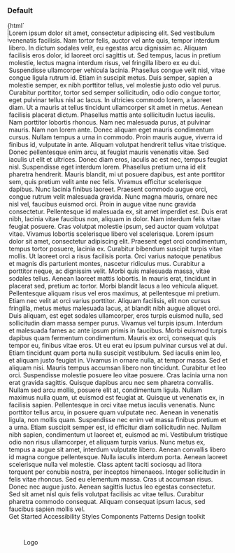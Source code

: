 
<Meta title="Web Components/Side navigation" component="ic-side-navigation" />

<Description markdown={readme} />

### Default

<Canvas>
  <Story name="Default" parameters={{ layout: "fullscreen" }}>
    {html`
      <div style="display:flex; height:100%;">
        <ic-side-navigation
          app-title="Application Name"
          version="v0.0.0"
          status="BETA"
        >
          <svg
            slot="app-icon"
            xmlns="http://www.w3.org/2000/svg"
            height="24px"
            viewBox="0 0 24 24"
            width="24px"
            fill="#000000"
          >
            <path d="M0 0h24v24H0V0z" fill="none" />
            <path
              d="M12 2C6.48 2 2 6.48 2 12s4.48 10 10 10 10-4.48 10-10S17.52 2 12 2zm0 18c-4.41 0-8-3.59-8-8s3.59-8 8-8 8 3.59 8 8-3.59 8-8 8zm-5.5-2.5l7.51-3.49L17.5 6.5 9.99 9.99 6.5 17.5zm5.5-6.6c.61 0 1.1.49 1.1 1.1s-.49 1.1-1.1 1.1-1.1-.49-1.1-1.1.49-1.1 1.1-1.1z"
            />
          </svg>
          <ic-navigation-item slot="primary-navigation" href="/" label="Home">
            <svg
              slot="icon"
              width="24"
              height="24"
              viewBox="0 0 24 24"
              fill="none"
              xmlns="http://www.w3.org/2000/svg"
            >
              <path
                d="M12 6.19L17 10.69V18.5H15V12.5H9V18.5H7V10.69L12 6.19ZM12 3.5L2 12.5H5V20.5H11V14.5H13V20.5H19V12.5H22L12 3.5Z"
                fill="currentColor"
              />
            </svg>
          </ic-navigation-item>
          <ic-navigation-item
            slot="primary-navigation"
            href="/"
            label="Search"
            selected="true"
          >
            <svg
              slot="icon"
              width="24"
              height="24"
              viewBox="0 0 24 24"
              fill="none"
              xmlns="http://www.w3.org/2000/svg"
            >
              <path
                d="M12 6.19L17 10.69V18.5H15V12.5H9V18.5H7V10.69L12 6.19ZM12 3.5L2 12.5H5V20.5H11V14.5H13V20.5H19V12.5H22L12 3.5Z"
                fill="currentColor"
              />
            </svg>
          </ic-navigation-item>
          <ic-divider slot="primary-navigation"></ic-divider>
          <ic-navigation-item slot="primary-navigation" href="/" label="Trends">
            <svg
              slot="icon"
              width="24"
              height="24"
              viewBox="0 0 24 24"
              fill="none"
              xmlns="http://www.w3.org/2000/svg"
            >
              <path
                d="M12 6.19L17 10.69V18.5H15V12.5H9V18.5H7V10.69L12 6.19ZM12 3.5L2 12.5H5V20.5H11V14.5H13V20.5H19V12.5H22L12 3.5Z"
                fill="currentColor"
              />
            </svg>
          </ic-navigation-item>
          <ic-navigation-group
            slot="primary-navigation"
            label="Second navigation group"
            expandable="true"
          >
            <ic-navigation-item label="Different navigation" href="/">
              <svg
                slot="icon"
                width="24"
                height="24"
                viewBox="0 0 24 24"
                fill="none"
                xmlns="http://www.w3.org/2000/svg"
              >
                <path
                  d="M23 8C23 9.1 22.1 10 21 10C20.82 10 20.65 9.98 20.49 9.93L16.93 13.48C16.98 13.64 17 13.82 17 14C17 15.1 16.1 16 15 16C13.9 16 13 15.1 13 14C13 13.82 13.02 13.64 13.07 13.48L10.52 10.93C10.36 10.98 10.18 11 10 11C9.82 11 9.64 10.98 9.48 10.93L4.93 15.49C4.98 15.65 5 15.82 5 16C5 17.1 4.1 18 3 18C1.9 18 1 17.1 1 16C1 14.9 1.9 14 3 14C3.18 14 3.35 14.02 3.51 14.07L8.07 9.52C8.02 9.36 8 9.18 8 9C8 7.9 8.9 7 10 7C11.1 7 12 7.9 12 9C12 9.18 11.98 9.36 11.93 9.52L14.48 12.07C14.64 12.02 14.82 12 15 12C15.18 12 15.36 12.02 15.52 12.07L19.07 8.51C19.02 8.35 19 8.18 19 8C19 6.9 19.9 6 21 6C22.1 6 23 6.9 23 8Z"
                  fill="currentColor"
                />
              </svg>
            </ic-navigation-item>
            <ic-navigation-item label="Navigation" href="/">
              <svg
                slot="icon"
                width="24"
                height="24"
                viewBox="0 0 24 24"
                fill="none"
                xmlns="http://www.w3.org/2000/svg"
              >
                <path
                  d="M23 8C23 9.1 22.1 10 21 10C20.82 10 20.65 9.98 20.49 9.93L16.93 13.48C16.98 13.64 17 13.82 17 14C17 15.1 16.1 16 15 16C13.9 16 13 15.1 13 14C13 13.82 13.02 13.64 13.07 13.48L10.52 10.93C10.36 10.98 10.18 11 10 11C9.82 11 9.64 10.98 9.48 10.93L4.93 15.49C4.98 15.65 5 15.82 5 16C5 17.1 4.1 18 3 18C1.9 18 1 17.1 1 16C1 14.9 1.9 14 3 14C3.18 14 3.35 14.02 3.51 14.07L8.07 9.52C8.02 9.36 8 9.18 8 9C8 7.9 8.9 7 10 7C11.1 7 12 7.9 12 9C12 9.18 11.98 9.36 11.93 9.52L14.48 12.07C14.64 12.02 14.82 12 15 12C15.18 12 15.36 12.02 15.52 12.07L19.07 8.51C19.02 8.35 19 8.18 19 8C19 6.9 19.9 6 21 6C22.1 6 23 6.9 23 8Z"
                  fill="currentColor"
                />
              </svg>
            </ic-navigation-item>
          </ic-navigation-group>
          <ic-navigation-item
            slot="primary-navigation"
            href="/"
            label="This is a very very very long label for the navigation item"
          >
            <svg
              slot="icon"
              width="24"
              height="24"
              viewBox="0 0 24 24"
              fill="none"
              xmlns="http://www.w3.org/2000/svg"
            >
              <path
                d="M12 6.19L17 10.69V18.5H15V12.5H9V18.5H7V10.69L12 6.19ZM12 3.5L2 12.5H5V20.5H11V14.5H13V20.5H19V12.5H22L12 3.5Z"
                fill="currentColor"
              />
            </svg>
          </ic-navigation-item>
          <ic-navigation-item
            slot="secondary-navigation"
            href="/"
            label="Settings"
          >
            <svg
              slot="icon"
              width="24"
              height="24"
              viewBox="0 0 24 24"
              fill="none"
              xmlns="http://www.w3.org/2000/svg"
            >
              <path
                d="M12 6.19L17 10.69V18.5H15V12.5H9V18.5H7V10.69L12 6.19ZM12 3.5L2 12.5H5V20.5H11V14.5H13V20.5H19V12.5H22L12 3.5Z"
                fill="currentColor"
              />
            </svg>
          </ic-navigation-item>
        </ic-side-navigation>
        <div
          class="content-wrapper"
          style="display:flex; flex-direction: column; flex-grow: 1;"
        >
          <main>
            <ic-section-container>
              <ic-typography
                >Lorem ipsum dolor sit amet, consectetur adipiscing elit. Sed
                vestibulum venenatis facilisis. Nam tortor felis, auctor vel
                ante quis, tempor interdum libero. In dictum sodales velit, eu
                egestas arcu dignissim ac. Aliquam facilisis eros dolor, id
                laoreet orci sagittis ut. Sed tempus, lacus in pretium molestie,
                lectus magna interdum risus, vel fringilla libero ex eu dui.
                Suspendisse ullamcorper vehicula lacinia. Phasellus congue velit
                nisl, vitae congue ligula rutrum id.</ic-typography
              >
              <ic-typography
                >Etiam in suscipit metus. Duis semper, sapien a molestie semper,
                ex nibh porttitor tellus, vel molestie justo odio vel purus.
                Curabitur porttitor, tortor sed semper sollicitudin, odio odio
                congue tortor, eget pulvinar tellus nisl ac lacus. In ultricies
                commodo lorem, a laoreet diam. Ut a mauris at tellus tincidunt
                ullamcorper sit amet in metus. Aenean facilisis placerat dictum.
                Phasellus mattis ante sollicitudin luctus iaculis. Nam porttitor
                lobortis rhoncus. Nam nec malesuada purus, at pulvinar mauris.
                Nam non lorem ante.</ic-typography
              >
              <ic-typography
                >Donec aliquam eget mauris condimentum cursus. Nullam tempus a
                urna in commodo. Proin mauris augue, viverra id finibus id,
                vulputate in ante. Aliquam volutpat hendrerit tellus vitae
                tristique. Donec pellentesque enim arcu, at feugiat mauris
                venenatis vitae. Sed iaculis ut elit et ultrices. Donec diam
                eros, iaculis ac est nec, tempus feugiat nisl. Suspendisse eget
                interdum lorem. Phasellus pretium urna id elit pharetra
                hendrerit.</ic-typography
              >
              <ic-typography
                >Mauris blandit, mi ut posuere dapibus, est ante porttitor sem,
                quis pretium velit ante nec felis. Vivamus efficitur scelerisque
                dapibus. Nunc lacinia finibus laoreet. Praesent commodo augue
                orci, congue rutrum velit malesuada gravida. Nunc magna mauris,
                ornare nec nisl vel, faucibus euismod orci. Proin in augue vitae
                nunc gravida consectetur. Pellentesque id malesuada ex, sit amet
                imperdiet est. Duis erat nibh, lacinia vitae faucibus non,
                aliquam in dolor. Nam interdum felis vitae feugiat posuere. Cras
                volutpat molestie ipsum, sed auctor quam volutpat vitae. Vivamus
                lobortis scelerisque libero vel scelerisque.</ic-typography
              >
              <ic-typography
                >Lorem ipsum dolor sit amet, consectetur adipiscing elit.
                Praesent eget orci condimentum, tempus tortor posuere, lacinia
                ex. Curabitur bibendum suscipit turpis vitae mollis. Ut laoreet
                orci a risus facilisis porta. Orci varius natoque penatibus et
                magnis dis parturient montes, nascetur ridiculus mus. Curabitur
                a porttitor neque, ac dignissim velit. Morbi quis malesuada
                massa, vitae sodales tellus. Aenean laoreet mattis lobortis. In
                mauris erat, tincidunt in placerat sed, pretium ac tortor. Morbi
                blandit lacus a leo vehicula aliquet.</ic-typography
              >
              <ic-typography
                >Pellentesque aliquam risus vel eros maximus, at pellentesque mi
                pretium. Etiam nec velit at orci varius porttitor. Aliquam
                facilisis, elit non cursus fringilla, metus metus malesuada
                lacus, at blandit nibh augue aliquet orci. Duis aliquam, est
                eget sodales ullamcorper, eros turpis euismod nulla, sed
                sollicitudin diam massa semper purus. Vivamus vel turpis ipsum.
                Interdum et malesuada fames ac ante ipsum primis in faucibus.
                Morbi euismod turpis dapibus quam fermentum condimentum. Mauris
                ex orci, consequat quis tempor eu, finibus vitae eros. Ut eu
                erat eu ipsum pulvinar cursus vel at dui. Etiam tincidunt quam
                porta nulla suscipit vestibulum. Sed iaculis enim leo, et
                aliquam justo feugiat in. Vivamus in ornare nulla, at tempor
                massa. Sed et aliquam nisi.</ic-typography
              >
              <ic-typography
                >Mauris tempus accumsan libero non tincidunt. Curabitur et leo
                orci. Suspendisse molestie posuere leo vitae posuere. Cras
                lacinia urna non erat gravida sagittis. Quisque dapibus arcu nec
                sem pharetra convallis. Nullam sed arcu mollis, posuere elit at,
                condimentum ligula. Nullam maximus nulla quam, ut euismod est
                feugiat at. Quisque ut venenatis ex, in facilisis sapien.
                Pellentesque in orci vitae metus iaculis venenatis. Nunc
                porttitor tellus arcu, in posuere quam vulputate nec. Aenean in
                venenatis ligula, non mollis quam. Suspendisse nec enim vel
                massa finibus pretium et a urna. Etiam suscipit semper est, id
                efficitur diam sollicitudin nec. Nullam nibh sapien, condimentum
                ut laoreet et, euismod ac mi. Vestibulum tristique odio non
                risus ullamcorper, et aliquam turpis varius. Nunc metus ex,
                tempus a augue sit amet, interdum vulputate
                libero.</ic-typography
              >
              <ic-typography
                >Aenean convallis libero id magna congue pellentesque. Nulla
                iaculis interdum porta. Aenean laoreet scelerisque nulla vel
                molestie. Class aptent taciti sociosqu ad litora torquent per
                conubia nostra, per inceptos himenaeos. Integer sollicitudin in
                felis vitae rhoncus. Sed eu elementum massa. Cras ut accumsan
                risus. Donec nec augue justo. Aenean sagittis luctus leo egestas
                consectetur. Sed sit amet nisl quis felis volutpat facilisis ac
                vitae tellus. Curabitur pharetra commodo consequat. Aliquam
                consequat ipsum lacus, sed faucibus sapien mollis
                vel.</ic-typography
              >
            </ic-section-container>
          </main>
          <ic-footer
            description="The ICDS is maintained by the Design Practice Team. If you've got a question or want to feedback,
              please get in touch."
            caption="All content is available under the Open Government Licence v3.0, except source code and code examples which are available under the MIT Licence."
          >
            <ic-footer-link slot="link" href="/">Get Started</ic-footer-link>
            <ic-footer-link slot="link" href="/">Accessibility</ic-footer-link>
            <ic-footer-link slot="link" href="/">Styles</ic-footer-link>
            <ic-footer-link slot="link" href="/">Components</ic-footer-link>
            <ic-footer-link slot="link" href="/">Patterns</ic-footer-link>
            <ic-footer-link slot="link" href="/">Design toolkit</ic-footer-link>
            <div
              slot="logo"
              style="width:100px;height:100px;display:flex;align-items:center;justify-content:center;
              background-color:var(--ic-theme-primary);color:var(--ic-theme-text);"
            >
              Logo
            </div>
          </ic-footer>
          <ic-classification-banner
            classification="official"
          ></ic-classification-banner>
        </div>
      </div>
    `}
  </Story>
</Canvas>

### Expanded

<Canvas>
  <Story
    name="Expanded"
    parameters={{ layout: "fullscreen", loki: { skip: true } }}
  >
    {html`
      <div style="display:flex; height: 100%;">
        <ic-side-navigation
          app-title="A very very very long application name which should fall onto two lines at the XD breakpoint to demonstrate the ellipsis on the second line"
          version="v0.20.10-alpha"
          status="IN DEVELOPMENT"
          expanded="true"
        >
          <svg
            slot="app-icon"
            xmlns="http://www.w3.org/2000/svg"
            height="24px"
            viewBox="0 0 24 24"
            width="24px"
            fill="#000000"
          >
            <path d="M0 0h24v24H0V0z" fill="none" />
            <path
              d="M12 2C6.48 2 2 6.48 2 12s4.48 10 10 10 10-4.48 10-10S17.52 2 12 2zm0 18c-4.41 0-8-3.59-8-8s3.59-8 8-8 8 3.59 8 8-3.59 8-8 8zm-5.5-2.5l7.51-3.49L17.5 6.5 9.99 9.99 6.5 17.5zm5.5-6.6c.61 0 1.1.49 1.1 1.1s-.49 1.1-1.1 1.1-1.1-.49-1.1-1.1.49-1.1 1.1-1.1z"
            />
          </svg>
          <ic-navigation-item slot="primary-navigation" href="/" label="Home">
            <svg
              slot="icon"
              width="24"
              height="24"
              viewBox="0 0 24 24"
              fill="none"
              xmlns="http://www.w3.org/2000/svg"
            >
              <path
                d="M12 6.19L17 10.69V18.5H15V12.5H9V18.5H7V10.69L12 6.19ZM12 3.5L2 12.5H5V20.5H11V14.5H13V20.5H19V12.5H22L12 3.5Z"
                fill="currentColor"
              />
            </svg>
          </ic-navigation-item>
          <ic-navigation-item slot="primary-navigation" href="/" label="Trends">
            <svg
              slot="icon"
              width="24"
              height="24"
              viewBox="0 0 24 24"
              fill="none"
              xmlns="http://www.w3.org/2000/svg"
            >
              <path
                d="M12 6.19L17 10.69V18.5H15V12.5H9V18.5H7V10.69L12 6.19ZM12 3.5L2 12.5H5V20.5H11V14.5H13V20.5H19V12.5H22L12 3.5Z"
                fill="currentColor"
              />
            </svg>
          </ic-navigation-item>
          <ic-divider slot="primary-navigation"></ic-divider>
          <ic-navigation-group
            slot="primary-navigation"
            label="Second navigation group"
            expandable="true"
          >
            <ic-navigation-item label="Different navigation" href="/">
              <svg
                slot="icon"
                width="24"
                height="24"
                viewBox="0 0 24 24"
                fill="none"
                xmlns="http://www.w3.org/2000/svg"
              >
                <path
                  d="M23 8C23 9.1 22.1 10 21 10C20.82 10 20.65 9.98 20.49 9.93L16.93 13.48C16.98 13.64 17 13.82 17 14C17 15.1 16.1 16 15 16C13.9 16 13 15.1 13 14C13 13.82 13.02 13.64 13.07 13.48L10.52 10.93C10.36 10.98 10.18 11 10 11C9.82 11 9.64 10.98 9.48 10.93L4.93 15.49C4.98 15.65 5 15.82 5 16C5 17.1 4.1 18 3 18C1.9 18 1 17.1 1 16C1 14.9 1.9 14 3 14C3.18 14 3.35 14.02 3.51 14.07L8.07 9.52C8.02 9.36 8 9.18 8 9C8 7.9 8.9 7 10 7C11.1 7 12 7.9 12 9C12 9.18 11.98 9.36 11.93 9.52L14.48 12.07C14.64 12.02 14.82 12 15 12C15.18 12 15.36 12.02 15.52 12.07L19.07 8.51C19.02 8.35 19 8.18 19 8C19 6.9 19.9 6 21 6C22.1 6 23 6.9 23 8Z"
                  fill="currentColor"
                />
              </svg>
            </ic-navigation-item>
          </ic-navigation-group>
          <ic-navigation-item
            slot="primary-navigation"
            href="/"
            label="This is a very very very long label for the navigation item"
          >
            <svg
              slot="icon"
              width="24"
              height="24"
              viewBox="0 0 24 24"
              fill="none"
              xmlns="http://www.w3.org/2000/svg"
            >
              <path
                d="M12 6.19L17 10.69V18.5H15V12.5H9V18.5H7V10.69L12 6.19ZM12 3.5L2 12.5H5V20.5H11V14.5H13V20.5H19V12.5H22L12 3.5Z"
                fill="currentColor"
              />
            </svg>
          </ic-navigation-item>
          <ic-navigation-item
            slot="secondary-navigation"
            href="/"
            label="END"
            expandable="true"
          >
            <svg
              slot="icon"
              width="24"
              height="24"
              viewBox="0 0 24 24"
              fill="none"
              xmlns="http://www.w3.org/2000/svg"
            >
              <path
                d="M12 6.19L17 10.69V18.5H15V12.5H9V18.5H7V10.69L12 6.19ZM12 3.5L2 12.5H5V20.5H11V14.5H13V20.5H19V12.5H22L12 3.5Z"
                fill="currentColor"
              />
            </svg>
          </ic-navigation-item>
        </ic-side-navigation>
        <div
          class="content-wrapper"
          style="display:flex; flex-direction: column;"
        >
          <main>This is the content</main>
          <footer>Footer</footer>
        </div>
      </div>
    `}
  </Story>
</Canvas>

### Long app version and app status

<Canvas>
  <Story
    name="Long app version and app status"
    parameters={{ layout: "fullscreen" }}
  >
    {html`
      <div style="display:flex; height:100%;">
        <ic-side-navigation
          app-title="Application Name"
          version="v0.0.0-alpha-beta-gamma-delta-release.01"
          status="Alpha-BETA-GAMMA-DELTA"
        >
          <svg
            slot="app-icon"
            xmlns="http://www.w3.org/2000/svg"
            height="24px"
            viewBox="0 0 24 24"
            width="24px"
            fill="#000000"
          >
            <path d="M0 0h24v24H0V0z" fill="none" />
            <path
              d="M12 2C6.48 2 2 6.48 2 12s4.48 10 10 10 10-4.48 10-10S17.52 2 12 2zm0 18c-4.41 0-8-3.59-8-8s3.59-8 8-8 8 3.59 8 8-3.59 8-8 8zm-5.5-2.5l7.51-3.49L17.5 6.5 9.99 9.99 6.5 17.5zm5.5-6.6c.61 0 1.1.49 1.1 1.1s-.49 1.1-1.1 1.1-1.1-.49-1.1-1.1.49-1.1 1.1-1.1z"
            />
          </svg>
          <ic-navigation-item slot="primary-navigation" href="/" label="Home">
            <svg
              slot="icon"
              width="24"
              height="24"
              viewBox="0 0 24 24"
              fill="none"
              xmlns="http://www.w3.org/2000/svg"
            >
              <path
                d="M12 6.19L17 10.69V18.5H15V12.5H9V18.5H7V10.69L12 6.19ZM12 3.5L2 12.5H5V20.5H11V14.5H13V20.5H19V12.5H22L12 3.5Z"
                fill="currentColor"
              />
            </svg>
          </ic-navigation-item>
          <ic-navigation-item
            slot="primary-navigation"
            href="/"
            label="Search"
            selected="true"
          >
            <svg
              slot="icon"
              width="24"
              height="24"
              viewBox="0 0 24 24"
              fill="none"
              xmlns="http://www.w3.org/2000/svg"
            >
              <path
                d="M12 6.19L17 10.69V18.5H15V12.5H9V18.5H7V10.69L12 6.19ZM12 3.5L2 12.5H5V20.5H11V14.5H13V20.5H19V12.5H22L12 3.5Z"
                fill="currentColor"
              />
            </svg>
          </ic-navigation-item>
          <ic-divider slot="primary-navigation"></ic-divider>
          <ic-navigation-item slot="primary-navigation" href="/" label="Trends">
            <svg
              slot="icon"
              width="24"
              height="24"
              viewBox="0 0 24 24"
              fill="none"
              xmlns="http://www.w3.org/2000/svg"
            >
              <path
                d="M12 6.19L17 10.69V18.5H15V12.5H9V18.5H7V10.69L12 6.19ZM12 3.5L2 12.5H5V20.5H11V14.5H13V20.5H19V12.5H22L12 3.5Z"
                fill="currentColor"
              />
            </svg>
          </ic-navigation-item>
          <ic-navigation-group
            slot="primary-navigation"
            label="Second navigation group"
            expandable="true"
          >
            <ic-navigation-item label="Different navigation" href="/">
              <svg
                slot="icon"
                width="24"
                height="24"
                viewBox="0 0 24 24"
                fill="none"
                xmlns="http://www.w3.org/2000/svg"
              >
                <path
                  d="M23 8C23 9.1 22.1 10 21 10C20.82 10 20.65 9.98 20.49 9.93L16.93 13.48C16.98 13.64 17 13.82 17 14C17 15.1 16.1 16 15 16C13.9 16 13 15.1 13 14C13 13.82 13.02 13.64 13.07 13.48L10.52 10.93C10.36 10.98 10.18 11 10 11C9.82 11 9.64 10.98 9.48 10.93L4.93 15.49C4.98 15.65 5 15.82 5 16C5 17.1 4.1 18 3 18C1.9 18 1 17.1 1 16C1 14.9 1.9 14 3 14C3.18 14 3.35 14.02 3.51 14.07L8.07 9.52C8.02 9.36 8 9.18 8 9C8 7.9 8.9 7 10 7C11.1 7 12 7.9 12 9C12 9.18 11.98 9.36 11.93 9.52L14.48 12.07C14.64 12.02 14.82 12 15 12C15.18 12 15.36 12.02 15.52 12.07L19.07 8.51C19.02 8.35 19 8.18 19 8C19 6.9 19.9 6 21 6C22.1 6 23 6.9 23 8Z"
                  fill="currentColor"
                />
              </svg>
            </ic-navigation-item>
            <ic-navigation-item label="Navigation" href="/">
              <svg
                slot="icon"
                width="24"
                height="24"
                viewBox="0 0 24 24"
                fill="none"
                xmlns="http://www.w3.org/2000/svg"
              >
                <path
                  d="M23 8C23 9.1 22.1 10 21 10C20.82 10 20.65 9.98 20.49 9.93L16.93 13.48C16.98 13.64 17 13.82 17 14C17 15.1 16.1 16 15 16C13.9 16 13 15.1 13 14C13 13.82 13.02 13.64 13.07 13.48L10.52 10.93C10.36 10.98 10.18 11 10 11C9.82 11 9.64 10.98 9.48 10.93L4.93 15.49C4.98 15.65 5 15.82 5 16C5 17.1 4.1 18 3 18C1.9 18 1 17.1 1 16C1 14.9 1.9 14 3 14C3.18 14 3.35 14.02 3.51 14.07L8.07 9.52C8.02 9.36 8 9.18 8 9C8 7.9 8.9 7 10 7C11.1 7 12 7.9 12 9C12 9.18 11.98 9.36 11.93 9.52L14.48 12.07C14.64 12.02 14.82 12 15 12C15.18 12 15.36 12.02 15.52 12.07L19.07 8.51C19.02 8.35 19 8.18 19 8C19 6.9 19.9 6 21 6C22.1 6 23 6.9 23 8Z"
                  fill="currentColor"
                />
              </svg>
            </ic-navigation-item>
          </ic-navigation-group>
          <ic-navigation-item
            slot="primary-navigation"
            href="/"
            label="This is a very very very long label for the navigation item"
          >
            <svg
              slot="icon"
              width="24"
              height="24"
              viewBox="0 0 24 24"
              fill="none"
              xmlns="http://www.w3.org/2000/svg"
            >
              <path
                d="M12 6.19L17 10.69V18.5H15V12.5H9V18.5H7V10.69L12 6.19ZM12 3.5L2 12.5H5V20.5H11V14.5H13V20.5H19V12.5H22L12 3.5Z"
                fill="currentColor"
              />
            </svg>
          </ic-navigation-item>
          <ic-navigation-item
            slot="secondary-navigation"
            href="/"
            label="Settings"
          >
            <svg
              slot="icon"
              width="24"
              height="24"
              viewBox="0 0 24 24"
              fill="none"
              xmlns="http://www.w3.org/2000/svg"
            >
              <path
                d="M12 6.19L17 10.69V18.5H15V12.5H9V18.5H7V10.69L12 6.19ZM12 3.5L2 12.5H5V20.5H11V14.5H13V20.5H19V12.5H22L12 3.5Z"
                fill="currentColor"
              />
            </svg>
          </ic-navigation-item>
        </ic-side-navigation>
        <div
          class="content-wrapper"
          style="display:flex; flex-direction: column; flex-grow: 1;"
        >
          <main>
            <ic-section-container>
              <ic-typography
                >Lorem ipsum dolor sit amet, consectetur adipiscing elit. Sed
                vestibulum venenatis facilisis. Nam tortor felis, auctor vel
                ante quis, tempor interdum libero. In dictum sodales velit, eu
                egestas arcu dignissim ac. Aliquam facilisis eros dolor, id
                laoreet orci sagittis ut. Sed tempus, lacus in pretium molestie,
                lectus magna interdum risus, vel fringilla libero ex eu dui.
                Suspendisse ullamcorper vehicula lacinia. Phasellus congue velit
                nisl, vitae congue ligula rutrum id.</ic-typography
              >
              <ic-typography
                >Etiam in suscipit metus. Duis semper, sapien a molestie semper,
                ex nibh porttitor tellus, vel molestie justo odio vel purus.
                Curabitur porttitor, tortor sed semper sollicitudin, odio odio
                congue tortor, eget pulvinar tellus nisl ac lacus. In ultricies
                commodo lorem, a laoreet diam. Ut a mauris at tellus tincidunt
                ullamcorper sit amet in metus. Aenean facilisis placerat dictum.
                Phasellus mattis ante sollicitudin luctus iaculis. Nam porttitor
                lobortis rhoncus. Nam nec malesuada purus, at pulvinar mauris.
                Nam non lorem ante.</ic-typography
              >
              <ic-typography
                >Donec aliquam eget mauris condimentum cursus. Nullam tempus a
                urna in commodo. Proin mauris augue, viverra id finibus id,
                vulputate in ante. Aliquam volutpat hendrerit tellus vitae
                tristique. Donec pellentesque enim arcu, at feugiat mauris
                venenatis vitae. Sed iaculis ut elit et ultrices. Donec diam
                eros, iaculis ac est nec, tempus feugiat nisl. Suspendisse eget
                interdum lorem. Phasellus pretium urna id elit pharetra
                hendrerit.</ic-typography
              >
              <ic-typography
                >Mauris blandit, mi ut posuere dapibus, est ante porttitor sem,
                quis pretium velit ante nec felis. Vivamus efficitur scelerisque
                dapibus. Nunc lacinia finibus laoreet. Praesent commodo augue
                orci, congue rutrum velit malesuada gravida. Nunc magna mauris,
                ornare nec nisl vel, faucibus euismod orci. Proin in augue vitae
                nunc gravida consectetur. Pellentesque id malesuada ex, sit amet
                imperdiet est. Duis erat nibh, lacinia vitae faucibus non,
                aliquam in dolor. Nam interdum felis vitae feugiat posuere. Cras
                volutpat molestie ipsum, sed auctor quam volutpat vitae. Vivamus
                lobortis scelerisque libero vel scelerisque.</ic-typography
              >
              <ic-typography
                >Lorem ipsum dolor sit amet, consectetur adipiscing elit.
                Praesent eget orci condimentum, tempus tortor posuere, lacinia
                ex. Curabitur bibendum suscipit turpis vitae mollis. Ut laoreet
                orci a risus facilisis porta. Orci varius natoque penatibus et
                magnis dis parturient montes, nascetur ridiculus mus. Curabitur
                a porttitor neque, ac dignissim velit. Morbi quis malesuada
                massa, vitae sodales tellus. Aenean laoreet mattis lobortis. In
                mauris erat, tincidunt in placerat sed, pretium ac tortor. Morbi
                blandit lacus a leo vehicula aliquet.</ic-typography
              >
              <ic-typography
                >Pellentesque aliquam risus vel eros maximus, at pellentesque mi
                pretium. Etiam nec velit at orci varius porttitor. Aliquam
                facilisis, elit non cursus fringilla, metus metus malesuada
                lacus, at blandit nibh augue aliquet orci. Duis aliquam, est
                eget sodales ullamcorper, eros turpis euismod nulla, sed
                sollicitudin diam massa semper purus. Vivamus vel turpis ipsum.
                Interdum et malesuada fames ac ante ipsum primis in faucibus.
                Morbi euismod turpis dapibus quam fermentum condimentum. Mauris
                ex orci, consequat quis tempor eu, finibus vitae eros. Ut eu
                erat eu ipsum pulvinar cursus vel at dui. Etiam tincidunt quam
                porta nulla suscipit vestibulum. Sed iaculis enim leo, et
                aliquam justo feugiat in. Vivamus in ornare nulla, at tempor
                massa. Sed et aliquam nisi.</ic-typography
              >
              <ic-typography
                >Mauris tempus accumsan libero non tincidunt. Curabitur et leo
                orci. Suspendisse molestie posuere leo vitae posuere. Cras
                lacinia urna non erat gravida sagittis. Quisque dapibus arcu nec
                sem pharetra convallis. Nullam sed arcu mollis, posuere elit at,
                condimentum ligula. Nullam maximus nulla quam, ut euismod est
                feugiat at. Quisque ut venenatis ex, in facilisis sapien.
                Pellentesque in orci vitae metus iaculis venenatis. Nunc
                porttitor tellus arcu, in posuere quam vulputate nec. Aenean in
                venenatis ligula, non mollis quam. Suspendisse nec enim vel
                massa finibus pretium et a urna. Etiam suscipit semper est, id
                efficitur diam sollicitudin nec. Nullam nibh sapien, condimentum
                ut laoreet et, euismod ac mi. Vestibulum tristique odio non
                risus ullamcorper, et aliquam turpis varius. Nunc metus ex,
                tempus a augue sit amet, interdum vulputate
                libero.</ic-typography
              >
              <ic-typography
                >Aenean convallis libero id magna congue pellentesque. Nulla
                iaculis interdum porta. Aenean laoreet scelerisque nulla vel
                molestie. Class aptent taciti sociosqu ad litora torquent per
                conubia nostra, per inceptos himenaeos. Integer sollicitudin in
                felis vitae rhoncus. Sed eu elementum massa. Cras ut accumsan
                risus. Donec nec augue justo. Aenean sagittis luctus leo egestas
                consectetur. Sed sit amet nisl quis felis volutpat facilisis ac
                vitae tellus. Curabitur pharetra commodo consequat. Aliquam
                consequat ipsum lacus, sed faucibus sapien mollis
                vel.</ic-typography
              >
            </ic-section-container>
          </main>
          <ic-footer
            description="The ICDS is maintained by the Design Practice Team. If you've got a question or want to feedback,
              please get in touch."
            caption="All content is available under the Open Government Licence v3.0, except source code and code examples which are available under the MIT Licence."
          >
            <ic-footer-link slot="link" href="/">Get Started</ic-footer-link>
            <ic-footer-link slot="link" href="/">Accessibility</ic-footer-link>
            <ic-footer-link slot="link" href="/">Styles</ic-footer-link>
            <ic-footer-link slot="link" href="/">Components</ic-footer-link>
            <ic-footer-link slot="link" href="/">Patterns</ic-footer-link>
            <ic-footer-link slot="link" href="/">Design toolkit</ic-footer-link>
            <div
              slot="logo"
              style="width:100px;height:100px;display:flex;align-items:center;justify-content:center;
              background-color:var(--ic-theme-primary);color:var(--ic-theme-text);"
            >
              Logo
            </div>
          </ic-footer>
          <ic-classification-banner
            classification="official"
          ></ic-classification-banner>
        </div>
      </div>
    `}
  </Story>
</Canvas>

## Short title

<Canvas>
  <Story name="Short title" parameters={{ layout: "fullscreen" }}>
    {html`
      <div style="display:flex; height:100%;">
        <ic-side-navigation
          app-title="Application Name"
          short-app-title="App Name"
          version="v0.0.0"
          status="BETA"
        >
          <svg
            slot="app-icon"
            xmlns="http://www.w3.org/2000/svg"
            height="24px"
            viewBox="0 0 24 24"
            width="24px"
            fill="#000000"
          >
            <path d="M0 0h24v24H0V0z" fill="none" />
            <path
              d="M12 2C6.48 2 2 6.48 2 12s4.48 10 10 10 10-4.48 10-10S17.52 2 12 2zm0 18c-4.41 0-8-3.59-8-8s3.59-8 8-8 8 3.59 8 8-3.59 8-8 8zm-5.5-2.5l7.51-3.49L17.5 6.5 9.99 9.99 6.5 17.5zm5.5-6.6c.61 0 1.1.49 1.1 1.1s-.49 1.1-1.1 1.1-1.1-.49-1.1-1.1.49-1.1 1.1-1.1z"
            />
          </svg>
          <ic-navigation-item slot="primary-navigation" href="/" label="Home">
            <svg
              slot="icon"
              width="24"
              height="24"
              viewBox="0 0 24 24"
              fill="none"
              xmlns="http://www.w3.org/2000/svg"
            >
              <path
                d="M12 6.19L17 10.69V18.5H15V12.5H9V18.5H7V10.69L12 6.19ZM12 3.5L2 12.5H5V20.5H11V14.5H13V20.5H19V12.5H22L12 3.5Z"
                fill="currentColor"
              />
            </svg>
          </ic-navigation-item>
          <ic-navigation-item
            slot="primary-navigation"
            href="/"
            label="Search"
            selected="true"
          >
            <svg
              slot="icon"
              width="24"
              height="24"
              viewBox="0 0 24 24"
              fill="none"
              xmlns="http://www.w3.org/2000/svg"
            >
              <path
                d="M12 6.19L17 10.69V18.5H15V12.5H9V18.5H7V10.69L12 6.19ZM12 3.5L2 12.5H5V20.5H11V14.5H13V20.5H19V12.5H22L12 3.5Z"
                fill="currentColor"
              />
            </svg>
          </ic-navigation-item>
          <ic-divider slot="primary-navigation"></ic-divider>
          <ic-navigation-item slot="primary-navigation" href="/" label="Trends">
            <svg
              slot="icon"
              width="24"
              height="24"
              viewBox="0 0 24 24"
              fill="none"
              xmlns="http://www.w3.org/2000/svg"
            >
              <path
                d="M12 6.19L17 10.69V18.5H15V12.5H9V18.5H7V10.69L12 6.19ZM12 3.5L2 12.5H5V20.5H11V14.5H13V20.5H19V12.5H22L12 3.5Z"
                fill="currentColor"
              />
            </svg>
          </ic-navigation-item>
          <ic-navigation-group
            slot="primary-navigation"
            label="Second navigation group"
            expandable="true"
          >
            <ic-navigation-item label="Different navigation" href="/">
              <svg
                slot="icon"
                width="24"
                height="24"
                viewBox="0 0 24 24"
                fill="none"
                xmlns="http://www.w3.org/2000/svg"
              >
                <path
                  d="M23 8C23 9.1 22.1 10 21 10C20.82 10 20.65 9.98 20.49 9.93L16.93 13.48C16.98 13.64 17 13.82 17 14C17 15.1 16.1 16 15 16C13.9 16 13 15.1 13 14C13 13.82 13.02 13.64 13.07 13.48L10.52 10.93C10.36 10.98 10.18 11 10 11C9.82 11 9.64 10.98 9.48 10.93L4.93 15.49C4.98 15.65 5 15.82 5 16C5 17.1 4.1 18 3 18C1.9 18 1 17.1 1 16C1 14.9 1.9 14 3 14C3.18 14 3.35 14.02 3.51 14.07L8.07 9.52C8.02 9.36 8 9.18 8 9C8 7.9 8.9 7 10 7C11.1 7 12 7.9 12 9C12 9.18 11.98 9.36 11.93 9.52L14.48 12.07C14.64 12.02 14.82 12 15 12C15.18 12 15.36 12.02 15.52 12.07L19.07 8.51C19.02 8.35 19 8.18 19 8C19 6.9 19.9 6 21 6C22.1 6 23 6.9 23 8Z"
                  fill="currentColor"
                />
              </svg>
            </ic-navigation-item>
            <ic-navigation-item label="Navigation" href="/">
              <svg
                slot="icon"
                width="24"
                height="24"
                viewBox="0 0 24 24"
                fill="none"
                xmlns="http://www.w3.org/2000/svg"
              >
                <path
                  d="M23 8C23 9.1 22.1 10 21 10C20.82 10 20.65 9.98 20.49 9.93L16.93 13.48C16.98 13.64 17 13.82 17 14C17 15.1 16.1 16 15 16C13.9 16 13 15.1 13 14C13 13.82 13.02 13.64 13.07 13.48L10.52 10.93C10.36 10.98 10.18 11 10 11C9.82 11 9.64 10.98 9.48 10.93L4.93 15.49C4.98 15.65 5 15.82 5 16C5 17.1 4.1 18 3 18C1.9 18 1 17.1 1 16C1 14.9 1.9 14 3 14C3.18 14 3.35 14.02 3.51 14.07L8.07 9.52C8.02 9.36 8 9.18 8 9C8 7.9 8.9 7 10 7C11.1 7 12 7.9 12 9C12 9.18 11.98 9.36 11.93 9.52L14.48 12.07C14.64 12.02 14.82 12 15 12C15.18 12 15.36 12.02 15.52 12.07L19.07 8.51C19.02 8.35 19 8.18 19 8C19 6.9 19.9 6 21 6C22.1 6 23 6.9 23 8Z"
                  fill="currentColor"
                />
              </svg>
            </ic-navigation-item>
          </ic-navigation-group>
          <ic-navigation-item
            slot="primary-navigation"
            href="/"
            label="This is a very very very long label for the navigation item"
          >
            <svg
              slot="icon"
              width="24"
              height="24"
              viewBox="0 0 24 24"
              fill="none"
              xmlns="http://www.w3.org/2000/svg"
            >
              <path
                d="M12 6.19L17 10.69V18.5H15V12.5H9V18.5H7V10.69L12 6.19ZM12 3.5L2 12.5H5V20.5H11V14.5H13V20.5H19V12.5H22L12 3.5Z"
                fill="currentColor"
              />
            </svg>
          </ic-navigation-item>
          <ic-navigation-item
            slot="secondary-navigation"
            href="/"
            label="Settings"
          >
            <svg
              slot="icon"
              width="24"
              height="24"
              viewBox="0 0 24 24"
              fill="none"
              xmlns="http://www.w3.org/2000/svg"
            >
              <path
                d="M12 6.19L17 10.69V18.5H15V12.5H9V18.5H7V10.69L12 6.19ZM12 3.5L2 12.5H5V20.5H11V14.5H13V20.5H19V12.5H22L12 3.5Z"
                fill="currentColor"
              />
            </svg>
          </ic-navigation-item>
        </ic-side-navigation>
        <div
          class="content-wrapper"
          style="display:flex; flex-direction: column; flex-grow: 1;"
        >
          <main>
            <ic-section-container>
              <ic-typography
                >Lorem ipsum dolor sit amet, consectetur adipiscing elit. Sed
                vestibulum venenatis facilisis. Nam tortor felis, auctor vel
                ante quis, tempor interdum libero. In dictum sodales velit, eu
                egestas arcu dignissim ac. Aliquam facilisis eros dolor, id
                laoreet orci sagittis ut. Sed tempus, lacus in pretium molestie,
                lectus magna interdum risus, vel fringilla libero ex eu dui.
                Suspendisse ullamcorper vehicula lacinia. Phasellus congue velit
                nisl, vitae congue ligula rutrum id.</ic-typography
              >
              <ic-typography
                >Etiam in suscipit metus. Duis semper, sapien a molestie semper,
                ex nibh porttitor tellus, vel molestie justo odio vel purus.
                Curabitur porttitor, tortor sed semper sollicitudin, odio odio
                congue tortor, eget pulvinar tellus nisl ac lacus. In ultricies
                commodo lorem, a laoreet diam. Ut a mauris at tellus tincidunt
                ullamcorper sit amet in metus. Aenean facilisis placerat dictum.
                Phasellus mattis ante sollicitudin luctus iaculis. Nam porttitor
                lobortis rhoncus. Nam nec malesuada purus, at pulvinar mauris.
                Nam non lorem ante.</ic-typography
              >
              <ic-typography
                >Donec aliquam eget mauris condimentum cursus. Nullam tempus a
                urna in commodo. Proin mauris augue, viverra id finibus id,
                vulputate in ante. Aliquam volutpat hendrerit tellus vitae
                tristique. Donec pellentesque enim arcu, at feugiat mauris
                venenatis vitae. Sed iaculis ut elit et ultrices. Donec diam
                eros, iaculis ac est nec, tempus feugiat nisl. Suspendisse eget
                interdum lorem. Phasellus pretium urna id elit pharetra
                hendrerit.</ic-typography
              >
              <ic-typography
                >Mauris blandit, mi ut posuere dapibus, est ante porttitor sem,
                quis pretium velit ante nec felis. Vivamus efficitur scelerisque
                dapibus. Nunc lacinia finibus laoreet. Praesent commodo augue
                orci, congue rutrum velit malesuada gravida. Nunc magna mauris,
                ornare nec nisl vel, faucibus euismod orci. Proin in augue vitae
                nunc gravida consectetur. Pellentesque id malesuada ex, sit amet
                imperdiet est. Duis erat nibh, lacinia vitae faucibus non,
                aliquam in dolor. Nam interdum felis vitae feugiat posuere. Cras
                volutpat molestie ipsum, sed auctor quam volutpat vitae. Vivamus
                lobortis scelerisque libero vel scelerisque.</ic-typography
              >
              <ic-typography
                >Lorem ipsum dolor sit amet, consectetur adipiscing elit.
                Praesent eget orci condimentum, tempus tortor posuere, lacinia
                ex. Curabitur bibendum suscipit turpis vitae mollis. Ut laoreet
                orci a risus facilisis porta. Orci varius natoque penatibus et
                magnis dis parturient montes, nascetur ridiculus mus. Curabitur
                a porttitor neque, ac dignissim velit. Morbi quis malesuada
                massa, vitae sodales tellus. Aenean laoreet mattis lobortis. In
                mauris erat, tincidunt in placerat sed, pretium ac tortor. Morbi
                blandit lacus a leo vehicula aliquet.</ic-typography
              >
              <ic-typography
                >Pellentesque aliquam risus vel eros maximus, at pellentesque mi
                pretium. Etiam nec velit at orci varius porttitor. Aliquam
                facilisis, elit non cursus fringilla, metus metus malesuada
                lacus, at blandit nibh augue aliquet orci. Duis aliquam, est
                eget sodales ullamcorper, eros turpis euismod nulla, sed
                sollicitudin diam massa semper purus. Vivamus vel turpis ipsum.
                Interdum et malesuada fames ac ante ipsum primis in faucibus.
                Morbi euismod turpis dapibus quam fermentum condimentum. Mauris
                ex orci, consequat quis tempor eu, finibus vitae eros. Ut eu
                erat eu ipsum pulvinar cursus vel at dui. Etiam tincidunt quam
                porta nulla suscipit vestibulum. Sed iaculis enim leo, et
                aliquam justo feugiat in. Vivamus in ornare nulla, at tempor
                massa. Sed et aliquam nisi.</ic-typography
              >
              <ic-typography
                >Mauris tempus accumsan libero non tincidunt. Curabitur et leo
                orci. Suspendisse molestie posuere leo vitae posuere. Cras
                lacinia urna non erat gravida sagittis. Quisque dapibus arcu nec
                sem pharetra convallis. Nullam sed arcu mollis, posuere elit at,
                condimentum ligula. Nullam maximus nulla quam, ut euismod est
                feugiat at. Quisque ut venenatis ex, in facilisis sapien.
                Pellentesque in orci vitae metus iaculis venenatis. Nunc
                porttitor tellus arcu, in posuere quam vulputate nec. Aenean in
                venenatis ligula, non mollis quam. Suspendisse nec enim vel
                massa finibus pretium et a urna. Etiam suscipit semper est, id
                efficitur diam sollicitudin nec. Nullam nibh sapien, condimentum
                ut laoreet et, euismod ac mi. Vestibulum tristique odio non
                risus ullamcorper, et aliquam turpis varius. Nunc metus ex,
                tempus a augue sit amet, interdum vulputate
                libero.</ic-typography
              >
              <ic-typography
                >Aenean convallis libero id magna congue pellentesque. Nulla
                iaculis interdum porta. Aenean laoreet scelerisque nulla vel
                molestie. Class aptent taciti sociosqu ad litora torquent per
                conubia nostra, per inceptos himenaeos. Integer sollicitudin in
                felis vitae rhoncus. Sed eu elementum massa. Cras ut accumsan
                risus. Donec nec augue justo. Aenean sagittis luctus leo egestas
                consectetur. Sed sit amet nisl quis felis volutpat facilisis ac
                vitae tellus. Curabitur pharetra commodo consequat. Aliquam
                consequat ipsum lacus, sed faucibus sapien mollis
                vel.</ic-typography
              >
            </ic-section-container>
          </main>
          <ic-footer
            description="The ICDS is maintained by the Design Practice Team. If you've got a question or want to feedback,
              please get in touch."
            caption="All content is available under the Open Government Licence v3.0, except source code and code examples which are available under the MIT Licence."
          >
            <ic-footer-link slot="link" href="/">Get Started</ic-footer-link>
            <ic-footer-link slot="link" href="/">Accessibility</ic-footer-link>
            <ic-footer-link slot="link" href="/">Styles</ic-footer-link>
            <ic-footer-link slot="link" href="/">Components</ic-footer-link>
            <ic-footer-link slot="link" href="/">Patterns</ic-footer-link>
            <ic-footer-link slot="link" href="/">Design toolkit</ic-footer-link>
            <div
              slot="logo"
              style="width:100px;height:100px;display:flex;align-items:center;justify-content:center;
              background-color:var(--ic-theme-primary);color:var(--ic-theme-text);"
            >
              Logo
            </div>
          </ic-footer>
          <ic-classification-banner
            classification="official"
          ></ic-classification-banner>
        </div>
      </div>
    `}
  </Story>
</Canvas>

### Static

<Canvas>
  <Story name="Static" parameters={{ layout: "fullscreen" }}>
    {html`
      <div style="display:flex; height: 100%;">
        <ic-side-navigation
          app-title="Application Name"
          version="v0.0.0"
          status="BETA"
          expanded="true"
          static="true"
        >
          <svg
            slot="app-icon"
            xmlns="http://www.w3.org/2000/svg"
            height="24px"
            viewBox="0 0 24 24"
            width="24px"
            fill="#000000"
          >
            <path d="M0 0h24v24H0V0z" fill="none" />
            <path
              d="M12 2C6.48 2 2 6.48 2 12s4.48 10 10 10 10-4.48 10-10S17.52 2 12 2zm0 18c-4.41 0-8-3.59-8-8s3.59-8 8-8 8 3.59 8 8-3.59 8-8 8zm-5.5-2.5l7.51-3.49L17.5 6.5 9.99 9.99 6.5 17.5zm5.5-6.6c.61 0 1.1.49 1.1 1.1s-.49 1.1-1.1 1.1-1.1-.49-1.1-1.1.49-1.1 1.1-1.1z"
            />
          </svg>
          <ic-navigation-item slot="primary-navigation" href="/" label="Home">
            <svg
              slot="icon"
              width="24"
              height="24"
              viewBox="0 0 24 24"
              fill="none"
              xmlns="http://www.w3.org/2000/svg"
            >
              <path
                d="M12 6.19L17 10.69V18.5H15V12.5H9V18.5H7V10.69L12 6.19ZM12 3.5L2 12.5H5V20.5H11V14.5H13V20.5H19V12.5H22L12 3.5Z"
                fill="currentColor"
              />
            </svg>
          </ic-navigation-item>
          <ic-navigation-item slot="primary-navigation" href="/" label="Trends">
            <svg
              slot="icon"
              width="24"
              height="24"
              viewBox="0 0 24 24"
              fill="none"
              xmlns="http://www.w3.org/2000/svg"
            >
              <path
                d="M12 6.19L17 10.69V18.5H15V12.5H9V18.5H7V10.69L12 6.19ZM12 3.5L2 12.5H5V20.5H11V14.5H13V20.5H19V12.5H22L12 3.5Z"
                fill="currentColor"
              />
            </svg>
          </ic-navigation-item>
          <ic-navigation-group
            slot="primary-navigation"
            label="Second navigation group"
            expandable="true"
          >
            <ic-navigation-item label="Different navigation" href="/">
              <svg
                slot="icon"
                width="24"
                height="24"
                viewBox="0 0 24 24"
                fill="none"
                xmlns="http://www.w3.org/2000/svg"
              >
                <path
                  d="M23 8C23 9.1 22.1 10 21 10C20.82 10 20.65 9.98 20.49 9.93L16.93 13.48C16.98 13.64 17 13.82 17 14C17 15.1 16.1 16 15 16C13.9 16 13 15.1 13 14C13 13.82 13.02 13.64 13.07 13.48L10.52 10.93C10.36 10.98 10.18 11 10 11C9.82 11 9.64 10.98 9.48 10.93L4.93 15.49C4.98 15.65 5 15.82 5 16C5 17.1 4.1 18 3 18C1.9 18 1 17.1 1 16C1 14.9 1.9 14 3 14C3.18 14 3.35 14.02 3.51 14.07L8.07 9.52C8.02 9.36 8 9.18 8 9C8 7.9 8.9 7 10 7C11.1 7 12 7.9 12 9C12 9.18 11.98 9.36 11.93 9.52L14.48 12.07C14.64 12.02 14.82 12 15 12C15.18 12 15.36 12.02 15.52 12.07L19.07 8.51C19.02 8.35 19 8.18 19 8C19 6.9 19.9 6 21 6C22.1 6 23 6.9 23 8Z"
                  fill="currentColor"
                />
              </svg>
            </ic-navigation-item>
          </ic-navigation-group>
          <ic-navigation-item slot="secondary-navigation" href="/" label="END">
            <svg
              slot="icon"
              width="24"
              height="24"
              viewBox="0 0 24 24"
              fill="none"
              xmlns="http://www.w3.org/2000/svg"
            >
              <path
                d="M12 2C13.1 2 14 2.9 14 4C14 5.1 13.1 6 12 6C10.9 6 10 5.1 10 4C10 2.9 10.9 2 12 2ZM21 9H15V22H13V16H11V22H9V9H3V7H21V9Z"
                fill="currentColor"
              />
            </svg>
          </ic-navigation-item>
        </ic-side-navigation>
        <div
          class="content-wrapper"
          style="display:flex; flex-direction: column;"
        >
          <main>This is the content</main>
          <footer>Footer</footer>
        </div>
      </div>
    `}
  </Story>
</Canvas>

### Collapsed with labels

<Canvas>
  <Story
    name="Collapsed icons with labels"
    parameters={{ layout: "fullscreen" }}
  >
    {html`
      <div style="display:flex; height: 100%;">
        <ic-side-navigation
          app-title="Application Name"
          version="v0.0.0"
          status="BETA"
          collapsed-icon-labels="true"
        >
          <svg
            slot="app-icon"
            xmlns="http://www.w3.org/2000/svg"
            height="24px"
            viewBox="0 0 24 24"
            width="24px"
            fill="#000000"
          >
            <path d="M0 0h24v24H0V0z" fill="none" />
            <path
              d="M12 2C6.48 2 2 6.48 2 12s4.48 10 10 10 10-4.48 10-10S17.52 2 12 2zm0 18c-4.41 0-8-3.59-8-8s3.59-8 8-8 8 3.59 8 8-3.59 8-8 8zm-5.5-2.5l7.51-3.49L17.5 6.5 9.99 9.99 6.5 17.5zm5.5-6.6c.61 0 1.1.49 1.1 1.1s-.49 1.1-1.1 1.1-1.1-.49-1.1-1.1.49-1.1 1.1-1.1z"
            />
          </svg>
          <ic-navigation-item slot="primary-navigation" href="/" label="Home">
            <svg
              slot="icon"
              width="24"
              height="24"
              viewBox="0 0 24 24"
              fill="none"
              xmlns="http://www.w3.org/2000/svg"
            >
              <path
                d="M12 6.19L17 10.69V18.5H15V12.5H9V18.5H7V10.69L12 6.19ZM12 3.5L2 12.5H5V20.5H11V14.5H13V20.5H19V12.5H22L12 3.5Z"
                fill="currentColor"
              />
            </svg>
          </ic-navigation-item>
          <ic-navigation-group
            slot="primary-navigation"
            label="Second navigation group"
            expandable="true"
          >
            <ic-navigation-item label="Different navigation" href="/">
              <svg
                slot="icon"
                width="24"
                height="24"
                viewBox="0 0 24 24"
                fill="none"
                xmlns="http://www.w3.org/2000/svg"
              >
                <path
                  d="M23 8C23 9.1 22.1 10 21 10C20.82 10 20.65 9.98 20.49 9.93L16.93 13.48C16.98 13.64 17 13.82 17 14C17 15.1 16.1 16 15 16C13.9 16 13 15.1 13 14C13 13.82 13.02 13.64 13.07 13.48L10.52 10.93C10.36 10.98 10.18 11 10 11C9.82 11 9.64 10.98 9.48 10.93L4.93 15.49C4.98 15.65 5 15.82 5 16C5 17.1 4.1 18 3 18C1.9 18 1 17.1 1 16C1 14.9 1.9 14 3 14C3.18 14 3.35 14.02 3.51 14.07L8.07 9.52C8.02 9.36 8 9.18 8 9C8 7.9 8.9 7 10 7C11.1 7 12 7.9 12 9C12 9.18 11.98 9.36 11.93 9.52L14.48 12.07C14.64 12.02 14.82 12 15 12C15.18 12 15.36 12.02 15.52 12.07L19.07 8.51C19.02 8.35 19 8.18 19 8C19 6.9 19.9 6 21 6C22.1 6 23 6.9 23 8Z"
                  fill="currentColor"
                />
              </svg>
            </ic-navigation-item>
          </ic-navigation-group>
          <ic-navigation-item slot="secondary-navigation" href="/" label="Home">
            <svg
              slot="icon"
              width="24"
              height="24"
              viewBox="0 0 24 24"
              fill="none"
              xmlns="http://www.w3.org/2000/svg"
            >
              <path
                d="M12 6.19L17 10.69V18.5H15V12.5H9V18.5H7V10.69L12 6.19ZM12 3.5L2 12.5H5V20.5H11V14.5H13V20.5H19V12.5H22L12 3.5Z"
                fill="currentColor"
              />
            </svg>
          </ic-navigation-item>
        </ic-side-navigation>
        <div
          class="content-wrapper"
          style="display:flex; flex-direction: column; flex-grow: 1;"
        >
          <main>This is the content</main>
          <footer>Footer</footer>
        </div>
      </div>
    `}
  </Story>
</Canvas>

### Slots

<Canvas>
  <Story name="Slots" parameters={{ layout: "fullscreen" }}>
    {html`
      <div style="display:flex; height: 100%;">
        <ic-side-navigation
          app-title="Application Name"
          version="v0.0.0"
          status="BETA"
        >
          <svg
            slot="app-icon"
            xmlns="http://www.w3.org/2000/svg"
            height="24px"
            viewBox="0 0 24 24"
            width="24px"
            fill="#000000"
          >
            <path d="M0 0h24v24H0V0z" fill="none" />
            <path
              d="M12 2C6.48 2 2 6.48 2 12s4.48 10 10 10 10-4.48 10-10S17.52 2 12 2zm0 18c-4.41 0-8-3.59-8-8s3.59-8 8-8 8 3.59 8 8-3.59 8-8 8zm-5.5-2.5l7.51-3.49L17.5 6.5 9.99 9.99 6.5 17.5zm5.5-6.6c.61 0 1.1.49 1.1 1.1s-.49 1.1-1.1 1.1-1.1-.49-1.1-1.1.49-1.1 1.1-1.1z"
            />
          </svg>
          <ic-navigation-item slot="primary-navigation">
            <a
              slot="navigation-item"
              class="active"
              href="/child-item-2"
              aria-label="Daily Tippers"
            >
              <svg
                slot="icon"
                width="24"
                height="24"
                viewBox="0 0 24 24"
                fill="none"
                xmlns="http://www.w3.org/2000/svg"
              >
                <path
                  d="M12 6.19L17 10.69V18.5H15V12.5H9V18.5H7V10.69L12 6.19ZM12 3.5L2 12.5H5V20.5H11V14.5H13V20.5H19V12.5H22L12 3.5Z"
                  fill="currentColor"
                ></path>
              </svg>
              Daily Tippers
            </a>
          </ic-navigation-item>
          <ic-navigation-group
            slot="primary-navigation"
            label="Second navigation group"
            expandable="true"
          >
            <ic-navigation-item>
              <a
                slot="navigation-item"
                href="/child-item-2"
                aria-label="Daily Tippers"
              >
                <svg
                  slot="icon"
                  width="24"
                  height="24"
                  viewBox="0 0 24 24"
                  fill="none"
                  xmlns="http://www.w3.org/2000/svg"
                >
                  <path
                    d="M12 6.19L17 10.69V18.5H15V12.5H9V18.5H7V10.69L12 6.19ZM12 3.5L2 12.5H5V20.5H11V14.5H13V20.5H19V12.5H22L12 3.5Z"
                    fill="currentColor"
                  ></path>
                </svg>
                Daily Tippers
              </a>
            </ic-navigation-item>
          </ic-navigation-group>
        </ic-side-navigation>
        <div
          class="content-wrapper"
          style="display:flex; flex-direction: column; flex-grow: 1;"
        >
          <main>This is the content</main>
          <footer>Footer</footer>
        </div>
      </div>
    `}
  </Story>
</Canvas>

### Using unnamed slots

<Canvas>
  <Story name="Using unnamed slots" parameters={{ layout: "fullscreen" }}>
    {html`
      <div style="display:flex; height: 100%;">
        <ic-side-navigation
          app-title="Application Name"
          version="v0.0.0"
          status="BETA"
        >
          <svg
            slot="app-icon"
            xmlns="http://www.w3.org/2000/svg"
            height="24px"
            viewBox="0 0 24 24"
            width="24px"
            fill="#000000"
          >
            <path d="M0 0h24v24H0V0z" fill="none" />
            <path
              d="M12 2C6.48 2 2 6.48 2 12s4.48 10 10 10 10-4.48 10-10S17.52 2 12 2zm0 18c-4.41 0-8-3.59-8-8s3.59-8 8-8 8 3.59 8 8-3.59 8-8 8zm-5.5-2.5l7.51-3.49L17.5 6.5 9.99 9.99 6.5 17.5zm5.5-6.6c.61 0 1.1.49 1.1 1.1s-.49 1.1-1.1 1.1-1.1-.49-1.1-1.1.49-1.1 1.1-1.1z"
            />
          </svg>
          <ic-navigation-item slot="primary-navigation">
            <a class="active" href="/child-item-2" aria-label="Daily Tippers">
              <svg
                slot="icon"
                width="24"
                height="24"
                viewBox="0 0 24 24"
                fill="none"
                xmlns="http://www.w3.org/2000/svg"
              >
                <path
                  d="M12 6.19L17 10.69V18.5H15V12.5H9V18.5H7V10.69L12 6.19ZM12 3.5L2 12.5H5V20.5H11V14.5H13V20.5H19V12.5H22L12 3.5Z"
                  fill="currentColor"
                ></path>
              </svg>
              Daily Tippers
            </a>
          </ic-navigation-item>
          <ic-navigation-group
            slot="primary-navigation"
            label="Second navigation group"
            expandable="true"
          >
            <ic-navigation-item>
              <a href="/child-item-2" aria-label="Daily Tippers">
                <svg
                  slot="icon"
                  width="24"
                  height="24"
                  viewBox="0 0 24 24"
                  fill="none"
                  xmlns="http://www.w3.org/2000/svg"
                >
                  <path
                    d="M12 6.19L17 10.69V18.5H15V12.5H9V18.5H7V10.69L12 6.19ZM12 3.5L2 12.5H5V20.5H11V14.5H13V20.5H19V12.5H22L12 3.5Z"
                    fill="currentColor"
                  ></path>
                </svg>
                Daily Tippers
              </a>
            </ic-navigation-item>
          </ic-navigation-group>
        </ic-side-navigation>
        <div
          class="content-wrapper"
          style="display:flex; flex-direction: column; flex-grow: 1;"
        >
          <main>This is the content</main>
          <footer>Footer</footer>
        </div>
      </div>
    `}
  </Story>
</Canvas>

